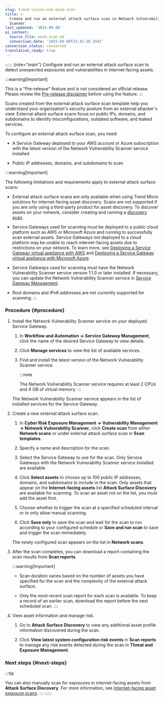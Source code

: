 ```yaml
---
slug: trend-vision-one-easm-scan
title: >-
  Create and run an external attack surface scan in Network Vulnerability
  Scanner
last_updated: '2025-09-08'
ai_context:
  source_file: easm-scan.md
  conversion_date: '2025-09-08T23:42:20.334Z'
conversion_status: converted
translation_ready: true
---
```


:::::: {role="main"}
Configure and run an external attack surface scan to detect unexpected exposures and vulnerabilities in internet-facing assets.

:::warning[Important]

This is a "Pre-release" feature and is not considered an official release. Please review the [Pre-release disclaimer](pre-release-disclaimer.mdx) before using the feature.
:::

Scans created from the external attack surface scan template help you understand your organization's security posture from an external attacker's view. External attack surface scans focus on public IPs, domains, and subdomains to identify misconfigurations, outdated software, and leaked services.

To configure an external attack surface scan, you need:

- A Service Gateway deployed to your AWS account or Azure subscription with the latest version of the Network Vulnerability Scanner service installed

- Public IP addresses, domains, and subdomains to scan

:::warning[Important]

The following limitations and requirements apply to external attack surface scans:

- External attack surface scans are only available when using Trend Micro solutions for internet-facing asset discovery. Scans are not supported if you are only using a third-party product for asset discovery. To discover assets on your network, consider creating and running a [discovery scan](discover-scan.mdx).

- Service Gateways used for scanning must be deployed to a public cloud platform such as AWS or Microsoft Azure and running to successfully scan external assets. Service Gateways not deployed to a cloud platform may be unable to reach internet-facing assets due to restrictions on your network. To learn more, see [Deploying a Service Gateway virtual appliance with AWS](deploy-service-gateway-aws.mdx) and [Deploying a Service Gateway virtual appliance with Microsoft Azure](service-gateway-azure.mdx).

- Service Gateways used for scanning must have the Network Vulnerability Scanner service version 1.1.0 or later installed. If necessary, you can update the Network Vulnerability Scanner service in [Service Gateway Management](managing-services-service-gateway.mdx).

- Root domains and IPv6 addresses are not currently supported for scanning.
:::

### Procedure {#procedure}

1.  Install the Network Vulnerability Scanner service on your deployed Service Gateway.

    1.  In **Workflow and Automation → Service Gateway Management**, click the name of the desired Service Gateway to view details.

    2.  Click **Manage services** to view the list of available services.

    3.  Find and install the latest version of the Network Vulnerability Scanner service.

        :::note

        The Network Vulnerability Scanner service requires at least 2 CPUs and 4 GB of virtual memory.
        :::

    The Network Vulnerability Scanner service appears in the list of installed services for the Service Gateway.

2.  Create a new external attack surface scan.

    1.  In **Cyber Risk Exposure Management → Vulnerability Management → Network Vulnerability Scanner**, click **Create scan** from either **Network scans** or under external attack surface scan in **Scan templates**.

    2.  Specify a name and description for the scan.

    3.  Select the Service Gateway to use for the scan. Only Service Gateways with the Network Vulnerability Scanner service installed are available.

    4.  Click **Select assets** to choose up to 100 public IP addresses, domains, and subdomains to include in the scan. Only assets that appear on the **Internet-facing assets** list **Attack Surface Discovery** are available for scanning. To scan an asset not on the list, you must add the asset first.

    5.  Choose whether to trigger the scan at a specified scheduled interval or to only allow manual scanning.

    6.  Click **Save only** to save the scan and wait for the scan to run according to your configured schedule or **Save and run scan** to save and trigger the scan immediately.

    The newly configured scan appears on the list in **Network scans**.

3.  After the scan completes, you can download a report containing the scan results from **Scan reports**.

    :::warning[Important]

    - Scan duration varies based on the number of assets you have specified for the scan and the complexity of the external attack surface.

    - Only the most recent scan report for each scan is available. To keep a record of an earlier scan, download the report before the next scheduled scan.
    :::

4.  View asset information and manage risk.

    1.  Go to **Attack Surface Discovery** to view any additional asset profile information discovered during the scan.

    2.  Click **View latest system configuration risk events** in **Scan reports** to manage any risk events detected during the scan in **Threat and Exposure Management**.

### Next steps {#next-steps}

:::tip

You can also manually scan for exposures in internet-facing assets from **Attack Surface Discovery**. For more information, see [Internet-facing asset exposure scans](internet-facing-asset-scan.mdx).
:::
::::::
